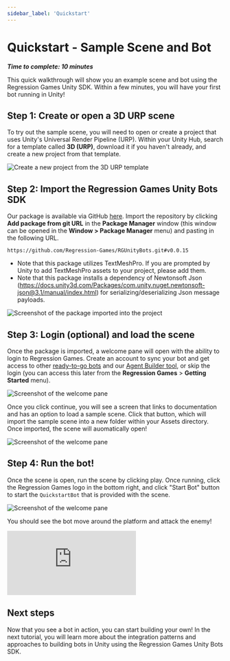 ```yaml
---
sidebar_label: 'Quickstart'
---
```


# Quickstart - Sample Scene and Bot

**_Time to complete: 10 minutes_**

This quick walkthrough will show you an example scene and bot using the Regression Games Unity SDK. Within a few minutes,
you will have your first bot running in Unity!


## Step 1: Create or open a 3D URP scene

To try out the sample scene, you will need to open or create a project that uses Unity's Universal Render Pipeline (URP).
Within your Unity Hub, search for a template called **3D (URP)**, download it if you haven't already, and create a new
project from that template.

![Create a new project from the 3D URP template](./quickstart_images/urp.png)

## Step 2: Import the Regression Games Unity Bots SDK

Our package is available via GitHub [here](https://github.com/Regression-Games/RGUnityBots). Import the repository by 
clicking **Add package from git URL** in the **Package Manager** window (this window can be opened
in the **Window > Package Manager** menu) and pasting in the following URL.

```
https://github.com/Regression-Games/RGUnityBots.git#v0.0.15
```

- Note that this package utilizes TextMeshPro. If you are prompted by Unity to add TextMeshPro assets to your project, please add them.
- Note that this package installs a dependency of Newtonsoft Json (https://docs.unity3d.com/Packages/com.unity.nuget.newtonsoft-json@3.1/manual/index.html) for serializing/deserializing Json message payloads.

![Screenshot of the package imported into the project](./first_bot_tutorial_images/tutorial_1_package.png)

## Step 3: Login (optional) and load the scene

Once the package is imported, a welcome pane will open with the ability to login to Regression Games. Create
an account to sync your bot and get access to other [ready-to-go bots](/studios/platform_features/marketplace) and our 
[Agent Builder tool](/players/creating-bots/agent-builder), or skip the login (you can access this later from the
**Regression Games** > **Getting Started** menu).

![Screenshot of the welcome pane](./quickstart_images/signin.png)

Once you click continue, you will see a screen that links to documentation and has an option to load a sample scene. Click
that button, which will import the sample scene into a new folder within your Assets directory. Once imported, the scene
will auomatically open!

![Screenshot of the welcome pane](./quickstart_images/welcome.png)

## Step 4: Run the bot!

Once the scene is open, run the scene by clicking play. Once running, click the Regression Games logo in the bottom right,
and click "Start Bot" button to start the `QuickstartBot` that is provided with the scene. 

![Screenshot of the welcome pane](./quickstart_images/overlay.png)

You should see the bot move around the platform and attack the enemy!

<div style={{position: "relative", paddingBottom: "50.40485829959515%", height: 0}}><iframe src="https://www.loom.com/embed/c4a31389df6742ba9320bf7dc0e91739?sid=336eaf3b-208c-4ea3-a0b3-c6ad3d2d2cee" frameborder="0" webkitallowfullscreen mozallowfullscreen allowfullscreen style={{position: "absolute", top: 0, left: 0, width: "100%", height: "100%"}}></iframe></div>

## Next steps

Now that you see a bot in action, you can start building your own! In the next tutorial, you will learn more about the
integration patterns and approaches to building bots in Unity using the Regression Games Unity Bots SDK.